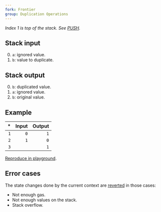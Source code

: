 ```yaml
---
fork: Frontier
group: Duplication Operations
---
```


_Index 1 is top of the stack. See [PUSH](/#60)._

## Stack input

0. `a`: ignored value.
1. `b`: value to duplicate.

## Stack output

0. `b`: duplicated value.
1. `a`: ignored value.
2. `b`: original value.

## Example

|  \* | Input | Output |
| --: | ----: | -----: |
| `1` |   `0` |    `1` |
| `2` |   `1` |    `0` |
| `3` |       |    `1` |

[Reproduce in playground](/playground?unit=Wei&codeType=Mnemonic&code='zSet%20statey1y0~~zDuplicate~DUP2'~%5Cnz%2F%2F%20y~PUSH1%20%01yz~_).

## Error cases

The state changes done by the current context are [reverted](#FD) in those cases:

- Not enough gas.
- Not enough values on the stack.
- Stack overflow.
